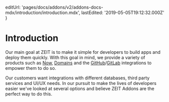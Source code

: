 
  editUrl: 'pages/docs/addons/v2/addons-docs-mdx/introduction/introduction.mdx',
  lastEdited: '2019-05-05T19:12:32.000Z'
}

# Introduction

Our main goal at ZEIT is to make it simple for developers to build apps and deploy them quickly. With this goal in mind, we provide a variety of products such as [Now](/now), [Domains](/domains) and the [GitHub](/docs/v2/integrations/now-for-github/)/[GitLab](/docs/v2/integrations/now-for-gitlab/) integrations to empower them to do so.

Our customers want integrations with different databases, third party services and UI/UX needs. In our pursuit to make the lives of developers easier we've looked at several options and believe ZEIT Addons are the perfect way to do this.

<ZeitAddons />
<WhatsAnAddon />
<WhatsAUiHook />
<UseAnAddon />
